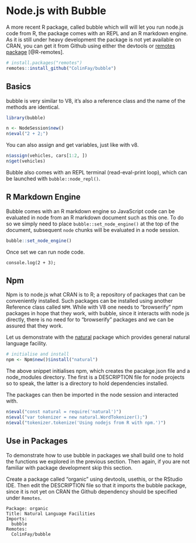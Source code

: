 # Node.js with Bubble {#node}

A more recent R package, called bubble which will will let you run node.js code from R, the package comes with an REPL and an R markdown engine. As it is still under heavy development the package is not yet available on CRAN, you can get it from Github using either the devtools or [remotes package](https://remotes.r-lib.org/) [@R-remotes].

```r
# install.packages("remotes")
remotes::install_github("ColinFay/bubble")
```

## Basics {-}

bubble is very similar to V8, it's also a reference class and the name of the methods are identical.

```r
library(bubble)

n <- NodeSession$new()
n$eval("2 + 2;")
```

You can also assign and get variables, just like with v8.

```r
n$assign(vehicles, cars[1:2, ])
n$get(vehicles)
```

Bubble also comes with an REPL terminal (read-eval-print loop), which can be launched with `bubble::node_repl()`.

## R Markdown Engine {-}

Bubble comes with an R markdown engine so JavaScript code can be evaluated in node from an R markdown document such as this one. To do so we simply need to place `bubble::set_node_engine()` at the top of the document, subsequent `node` chunks will be evaluated in a node session.

```r
bubble::set_node_engine()
```

Once set we can run node code.

```node
console.log(2 + 3);
```

## Npm {-}

Npm is to node.js what CRAN is to R; a repository of packages that can be conveniently installed. Such packages can be installed using another Reference class called `NPM`. While with V8 one needs to "browserify" npm packages in hope that they work, with bubble, since it interacts with node js directly, there is no need for to "browserify" packages and we can be assured that they work.

Let us demonstrate with the [natural](https://github.com/NaturalNode/natural) package which provides general natural language facility. 

```r
# initialise and install
npm <- Npm$new()$install("natural")
```

The above snippet initialises npm, which creates the pacakge.json file and a node_modules directory. The first is a DESCRIPTION file for node projects so to speak, the latter is a directory to hold dependencies installed.

The packages can then be imported in the node session and interacted with.

```r
n$eval("const natural = require('natural')")
n$eval("var tokenizer = new natural.WordTokenizer();")
n$eval("tokenizer.tokenize('Using nodejs from R with npm.')")
```

## Use in Packages {-}

To demonstrate how to use bubble in packages we shall build one to hold the functions we explored in the previous section. 
Then again, if you are not familiar with package development skip this section.

Create a package called "organic" using devtools, usethis, or the RStudio IDE. Then edit the DESCRIPTION file so that it imports the bubble package, since it is not yet on CRAN the Github dependency should be specified under `Remotes`.

```
Package: organic
Title: Natural Language Facilities
Imports:
  bubble
Remotes:
  ColinFay/bubble
```


